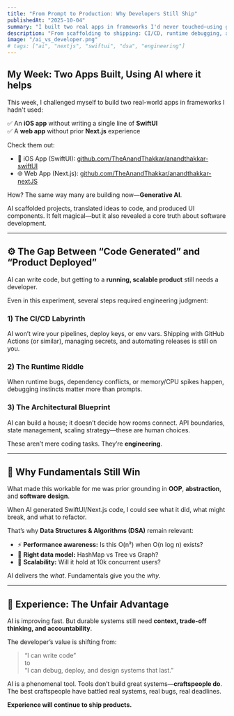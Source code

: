 ```yaml
---
title: "From Prompt to Production: Why Developers Still Ship"
publishedAt: "2025-10-04"
summary: "I built two real apps in frameworks I'd never touched—using generative AI. Here’s what AI does well, and where engineering judgment still wins."
description: "From scaffolding to shipping: CI/CD, runtime debugging, and architecture are still human advantages—even when AI writes the first draft."
image: "/ai_vs_developer.png"
# tags: ["ai", "nextjs", "swiftui", "dsa", "engineering"]
---
```


## My Week: Two Apps Built, Using AI where it helps

This week, I challenged myself to build two real-world apps in frameworks I hadn't used:

✅ An **iOS app** without writing a single line of **SwiftUI**  
✅ A **web app** without prior **Next.js** experience

Check them out:

- 📱 iOS App (SwiftUI): [github.com/TheAnandThakkar/anandthakkar-swiftUI](https://github.com/TheAnandThakkar/anandthakkar-swiftUI)
- 🌐 Web App (Next.js): [github.com/TheAnandThakkar/anandthakkar-nextJS](https://github.com/TheAnandThakkar/anandthakkar-nextJS)

How? The same way many are building now—**Generative AI**.

AI scaffolded projects, translated ideas to code, and produced UI components. It felt magical—but it also revealed a core truth about software development.

---

## ⚙️ The Gap Between “Code Generated” and “Product Deployed”

AI can write code, but getting to a **running, scalable product** still needs a developer.

Even in this experiment, several steps required engineering judgment:

### 1) The CI/CD Labyrinth

AI won’t wire your pipelines, deploy keys, or env vars. Shipping with GitHub Actions (or similar), managing secrets, and automating releases is still on you.

### 2) The Runtime Riddle

When runtime bugs, dependency conflicts, or memory/CPU spikes happen, debugging instincts matter more than prompts.

### 3) The Architectural Blueprint

AI can build a house; it doesn’t decide how rooms connect. API boundaries, state management, scaling strategy—these are human choices.

These aren’t mere coding tasks. They’re **engineering**.

---

## 🧠 Why Fundamentals Still Win

What made this workable for me was prior grounding in **OOP**, **abstraction**, and **software design**.

When AI generated SwiftUI/Next.js code, I could see what it did, what might break, and what to refactor.

That’s why **Data Structures & Algorithms (DSA)** remain relevant:

- ⚡ **Performance awareness:** Is this O(n²) when O(n log n) exists?
- 🧩 **Right data model:** HashMap vs Tree vs Graph?
- 🚀 **Scalability:** Will it hold at 10k concurrent users?

AI delivers the _what_. Fundamentals give you the _why_.

---

## 🧩 Experience: The Unfair Advantage

AI is improving fast. But durable systems still need **context, trade-off thinking, and accountability**.

The developer’s value is shifting from:

> “I can write code”  
> to  
> “I can debug, deploy, and design systems that last.”

AI is a phenomenal tool. Tools don’t build great systems—**craftspeople do**.  
The best craftspeople have battled real systems, real bugs, real deadlines.

**Experience will continue to ship products.**
